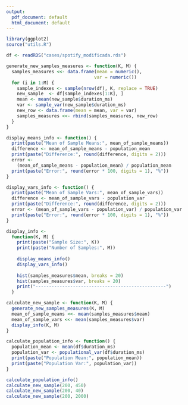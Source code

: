 ```yaml
---
output:
  pdf_document: default
  html_document: default
---
```


```r
library(ggplot2)
source("utils.R")
```

```r
df <- readRDS("cases/spotify_modificada.rds")
```

```r
generate_new_samples_measures <- function(K, M) {
  samples_measures <<- data.frame(mean = numeric(),
                                 var = numeric())
  for (i in 1:M) {
    sample_indexes <- sample(nrow(df), K, replace = TRUE)
    new_sample  <- df[sample_indexes[1:K], ]
    mean <- mean(new_sample$duration_ms)
    var <- sample_var(new_sample$duration_ms)
    new_row <- data.frame(mean = mean, var = var)
    samples_measures <<- rbind(samples_measures, new_row)
  }
}
```

```r
display_means_info <- function() {
  print(paste("Mean of Sample Means:", mean_of_sample_means))
  difference <- mean_of_sample_means - population_mean
  print(paste("Difference:", round(difference, digits = 2)))
  error <-
    (mean_of_sample_means - population_mean) / population_mean
  print(paste("Error:", round(error * 100, digits = 1), "%"))
}
```

```r
display_vars_info <- function() {
  print(paste("Mean of Sample Vars:", mean_of_sample_vars))
  difference <- mean_of_sample_vars - population_var
  print(paste("Difference:", round(difference, digits = 2)))
  error <- (mean_of_sample_vars - population_var) / population_var
  print(paste("Error:", round(error * 100, digits = 1), "%"))
}
```

```r
display_info <-
  function(K, M) {
    print(paste("Sample Size:", K))
    print(paste("Number of Samples:", M))
    
    display_means_info()
    display_vars_info()
    
    hist(samples_measures$mean, breaks = 20)
    hist(samples_measures$var, breaks = 20)
    print("-------------------------------------------------")
  }
```

```r
calculate_new_sample <- function(K, M) {
  generate_new_samples_measures(K, M)
  mean_of_sample_means <<- mean(samples_measures$mean)
  mean_of_sample_vars <<- mean(samples_measures$var)
  display_info(K, M)
}
```

```r
calculate_population_info <- function() {
  population_mean <- mean(df$duration_ms)
  population_var <- populational_var(df$duration_ms)
  print(paste("Population Mean:", population_mean))
  print(paste("Population Var:", population_var))
}
```

```r
calculate_population_info()
calculate_new_sample(200, 450)
calculate_new_sample(200, 40)
calculate_new_sample(200, 2000)
```
